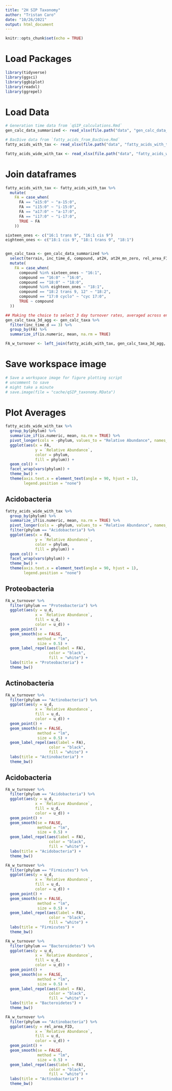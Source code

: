 ```yaml
---
title: "2H SIP Taxonomy"
author: "Tristan Caro"
date: "10/26/2021"
output: html_document
---
```


```r
knitr::opts_chunk$set(echo = TRUE)
```

# Load Packages
```r
library(tidyverse)
library(ggsci)
library(ggbiplot)
library(readxl)
library(ggrepel)
```

# Load Data
```r
# Generation time data from `qSIP_calculations.Rmd`
gen_calc_data_summarized <- read_xlsx(file.path("data", "gen_calc_data_summarized.xlsx"))

# BacDive data from `fatty_acids_from_BacDive.Rmd`
fatty_acids_with_tax <- read_xlsx(file.path("data", "fatty_acids_with_tax.xlsx"))

fatty_acids_wide_with_tax <- read_xlsx(file.path("data", "fatty_acids_wide_with_tax.xlsx"))
```

# Join dataframes

```r
fatty_acids_with_tax <- fatty_acids_with_tax %>% 
  mutate(
    FA = case_when(
      FA == "a15:0" ~ "a-15:0",
      FA == "i15:0" ~ "i-15:0",
      FA == "a17:0" ~ "a-17:0",
      FA == "i17:0" ~ "i-17:0",
      TRUE ~ FA
    ))

sixteen_ones <- c("16:1 trans 9", "16:1 cis 9")
eighteen_ones <- c("18:1 cis 9", "18:1 trans 9", "18:1")


gen_calc_taxa <- gen_calc_data_summarized %>% 
  select(terrain, inc_time_d, compound, at2H, at2H_mn_zero, rel_area_FID, u_d, gen_d, chain_fctr, chain_num) %>% 
  mutate(
    FA = case_when(
      compound %in% sixteen_ones ~ "16:1",
      compound == "16:0" ~ "16:0",
      compound == "18:0" ~ "18:0",
      compound %in% eighteen_ones ~ "18:1",
      compound == "18:2 trans 9, 12" ~ "18:2",
      compound == "17:0 cyclo" ~ "cyc 17:0",
      TRUE ~ compound
  ))

## Making the choice to select 3 day turnover rates, averaged across environments
gen_calc_taxa_3d_agg <- gen_calc_taxa %>% 
  filter(inc_time_d == 3) %>% 
  group_by(FA) %>% 
  summarize_if(is.numeric, mean, na.rm = TRUE)

FA_w_turnover <- left_join(fatty_acids_with_tax, gen_calc_taxa_3d_agg, by = "FA")
```


# Save workspace image

```r
# Save a workspace image for figure plotting script
# uncomment to save
# might take a minute
# save.image(file = "cache/qSIP_taxonomy.RData")
```


# Plot Averages

```r
fatty_acids_wide_with_tax %>% 
  group_by(phylum) %>% 
  summarize_if(is.numeric, mean, na.rm = TRUE) %>% 
  pivot_longer(cols = -phylum, values_to = "Relative Abundance", names_to = "FA") %>% 
  ggplot(aes(x = FA, 
             y = `Relative Abundance`,
             color = phylum,
             fill = phylum)) +
  geom_col() +
  facet_wrap(vars(phylum)) +
  theme_bw() +
  theme(axis.text.x = element_text(angle = 90, hjust = 1),
        legend.position = "none")
```

## Acidobacteria

```r
fatty_acids_wide_with_tax %>% 
  group_by(phylum) %>% 
  summarize_if(is.numeric, mean, na.rm = TRUE) %>% 
  pivot_longer(cols = -phylum, values_to = "Relative Abundance", names_to = "FA") %>% 
  filter(phylum == "Acidobacteria") %>% 
  ggplot(aes(x = FA, 
             y = `Relative Abundance`,
             color = phylum,
             fill = phylum)) +
  geom_col() +
  facet_wrap(vars(phylum)) +
  theme_bw() +
  theme(axis.text.x = element_text(angle = 90, hjust = 1),
        legend.position = "none")
```

## Proteobacteria

```r
FA_w_turnover %>% 
  filter(phylum == "Proteobacteria") %>% 
  ggplot(aes(y = u_d, 
             x = `Relative Abundance`,
             fill = u_d,
             color = u_d)) +
  geom_point() +
  geom_smooth(se = FALSE,
              method = "lm",
              size = 0.5) +
  geom_label_repel(aes(label = FA),
                   color = "black",
                   fill = "white") +
  labs(title = "Proteobacteria") +
  theme_bw()
```

## Actinobacteria
```r
FA_w_turnover %>% 
  filter(phylum == "Actinobacteria") %>% 
  ggplot(aes(y = u_d, 
             x = `Relative Abundance`,
             fill = u_d,
             color = u_d)) +
  geom_point() +
  geom_smooth(se = FALSE,
              method = "lm",
              size = 0.5) +
  geom_label_repel(aes(label = FA),
                   color = "black",
                   fill = "white") +
  labs(title = "Actinobacteria") +
  theme_bw()
```

## Acidobacteria

```r
FA_w_turnover %>% 
  filter(phylum == "Acidobacteria") %>% 
  ggplot(aes(y = u_d, 
             x = `Relative Abundance`,
             fill = u_d,
             color = u_d)) +
  geom_point() +
  geom_smooth(se = FALSE,
              method = "lm",
              size = 0.5) +
  geom_label_repel(aes(label = FA),
                   color = "black",
                   fill = "white") +
  labs(title = "Acidobacteria") +
  theme_bw()
```

```r
FA_w_turnover %>% 
  filter(phylum == "Firmicutes") %>% 
  ggplot(aes(y = u_d, 
             x = `Relative Abundance`,
             fill = u_d,
             color = u_d)) +
  geom_point() +
  geom_smooth(se = FALSE,
              method = "lm",
              size = 0.5) +
  geom_label_repel(aes(label = FA),
                   color = "black",
                   fill = "white") +
  labs(title = "Firmicutes") +
  theme_bw()
```


```r
FA_w_turnover %>% 
  filter(phylum == "Bacteroidetes") %>% 
  ggplot(aes(y = u_d, 
             x = `Relative Abundance`,
             fill = u_d,
             color = u_d)) +
  geom_point() +
  geom_smooth(se = FALSE,
              method = "lm",
              size = 0.5) +
  geom_label_repel(aes(label = FA),
                   color = "black",
                   fill = "white") +
  labs(title = "Bacteroidetes") +
  theme_bw()

```

```r
FA_w_turnover %>% 
  filter(phylum == "Actinobacteria") %>% 
  ggplot(aes(y = rel_area_FID, 
             x = `Relative Abundance`,
             fill = u_d,
             color = u_d)) +
  geom_point() +
  geom_smooth(se = FALSE,
              method = "lm",
              size = 0.5) +
  geom_label_repel(aes(label = FA),
                   color = "black",
                   fill = "white") +
  labs(title = "Actinobacteria") +
  theme_bw()
```

